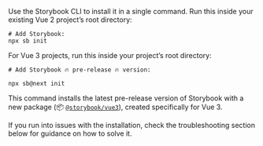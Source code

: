 Use the Storybook CLI to install it in a single command. Run this inside your existing Vue 2 project’s root directory:

```shell
# Add Storybook:
npx sb init
```

For Vue 3 projects, run this inside your project’s root directory:

```shell
# Add Storybook 🔥 pre-release 🔥 version:

npx sb@next init
```

This command installs the latest pre-release version of Storybook with a new package (📦 [`@storybook/vue3`](https://www.npmjs.com/package/@storybook/vue3)), created specifically for Vue 3.

If you run into issues with the installation, check the troubleshooting section below for guidance on how to solve it.
